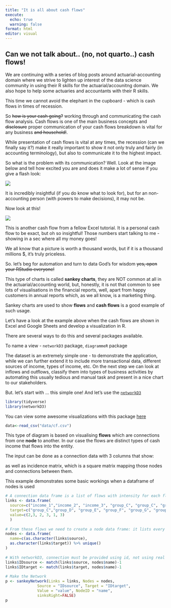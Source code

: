 ```yaml
---
title: "It is all about cash flows"
execute: 
  echo: true
  warning: false
format: html
editor: visual
---
```


## Can we not talk about.. (no, not quarto..) cash flows!

We are continuing with a series of blog posts around actuarial-accounting domain where we strive to lighten up interest of the data science community in using their R skills for the actuarial/accounitng domain. We also hope to help some actuaries and accountants with their R skills.

This time we cannot avoid the elephant in the cupboard - which is cash flows in times of recession.

So ~~how is your cash going?~~ working through and communicating the cash flow analysis. Cash flows is one of the main business concepts and ~~disclosure~~ proper communication of your cash flows breakdown is vital for any business ~~and household!~~.

While presentation of cash flows is vital at any times, the recession (can we finally say it?) make it really important to show it not only truly and fairly (in accounting terminology), but also to communicate it to the highest impact.

So what is the problem with its communication? Well. Look at the image below and tell how excited you are and does it make a lot of sense if you give a flash look:

![](img/cashflows.png)

It is incredibly insightful (if you do know what to look for), but for an non-accounting person (with powers to make decisions), it may not be.

Now look at this!

![](https://ppcexpo.com/blog/wp-content/uploads/2022/05/cash-flow-chart-16.jpg)

This is another cash flow from a fellow Excel tutorial. It is a personal cash flow to be exact, but oh so insightful! Those numbers start talking to me - showing in a sec where all my money goes!

We all know that a picture is worth a thousand words, but if it is a thousand millions \$, it's truly priceless.

So. let's beg for automation and turn to data God's for wisdom ~~yes, open your RStudio everyone!~~

This type of charts is called **sankey charts**, they are NOT common at all in the actuarial/accounting world, but, honestly, it is not that common to see lots of visualisations in the financial reports, well, apart from happy customers in annual reports which, as we all know, is a marketing thing.

Sankey charts are used to show **flows** and **cash flows** is a good example of such usage.

Let's have a look at the example above when the cash flows are shown in Excel and Google Sheets and develop a visualization in R.

There are several ways to do this and several packages available.

To name a view - `networkD3` package, `diagrammeR` package

The dataset is an extremely simple one - to demonstrate the application, while we can further extend it to include more transactional data, different sources of income, types of income, etc. On the next step we can look at inflows and outflows, classify them into types of business activities by automating this usually tedious and manual task and present in a nice chart to our stakeholders.

But. let's start with ... this simple one! And let's use the [`networkD3`](https://cran.r-project.org/web/packages/networkD3)

```r
library(tidyverse)
library(networkD3)
```

You can view some awesome visualizations with this package [here](https://r-graph-gallery.com/sankey-diagram.html)

```r
data<-read_csv("data/cf.csv")
```

This type of diagram is based on visualising **flows** which are connections from one **node** to another. In our case the flows are distinct types of cash income that flows into the entity.

The input can be done as a connection data with 3 columns that show:

as well as incidence matrix, which is a square matrix mapping those nodes and connections between them.

This example demonstrates some basic workings when a dataframe of nodes is used 


```r
# A connection data frame is a list of flows with intensity for each flow
links <- data.frame(
  source=c("income_1","income_2", "income_3", "group_C", "group_C", "group_E"), 
  target=c("group_C","group_D", "group_E", "group_F", "group_G", "group_H"), 
  value=c(2,3, 2, 3, 1, 3)
  )
 
# From these flows we need to create a node data frame: it lists every entities involved in the flow
nodes <- data.frame(
  name=c(as.character(links$source), 
  as.character(links$target)) %>% unique()
)
 
# With networkD3, connection must be provided using id, not using real name like in the links dataframe.. So we need to reformat it.
links$IDsource <- match(links$source, nodes$name)-1 
links$IDtarget <- match(links$target, nodes$name)-1
 
# Make the Network
p <- sankeyNetwork(Links = links, Nodes = nodes,
              Source = "IDsource", Target = "IDtarget",
              Value = "value", NodeID = "name", 
              sinksRight=FALSE)
p

```

